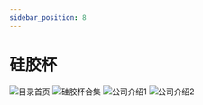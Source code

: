 ```yaml
---
sidebar_position: 8
---
```


# 硅胶杯

![目录首页](../../static/img/0.png)
![硅胶杯合集](../../static/img/28.png)
![公司介绍1](../../static/img/1.png)
![公司介绍2](../../static/img/2.png)